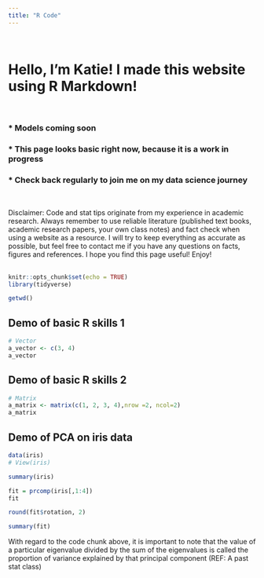 ```yaml
---
title: "R Code"
---
```

<br>

# Hello, I'm Katie! I made this website using R Markdown!
<br>

### * Models coming soon

### * This page looks basic right now, because it is a work in progress

### * Check back regularly to join me on my data science journey
<br>

Disclaimer: Code and stat tips originate from my experience in academic research. Always remember to use reliable literature (published text books, academic research papers, your own class notes) and fact check when using a website as a resource. I will try to keep everything as accurate as possible, but feel free to contact me if you have any questions on facts, figures and references. I hope you find this page useful! Enjoy!
<br>
<br>

```r
knitr::opts_chunk$set(echo = TRUE)
library(tidyverse)
```

```r
getwd()
```

## Demo of basic R skills 1
```r
# Vector
a_vector <- c(3, 4)
a_vector
```

## Demo of basic R skills 2
```r
# Matrix
a_matrix <- matrix(c(1, 2, 3, 4),nrow =2, ncol=2)
a_matrix
```

## Demo of PCA on iris data
```r
data(iris)
# View(iris)
```

```r
summary(iris)
```

```r
fit = prcomp(iris[,1:4])
fit
```

```r
round(fit$rotation, 2)
```

```r
summary(fit)
```

With regard to the code chunk above, it is important to note that the value of a particular eigenvalue divided by the sum of the eigenvalues is called the proportion of variance 
explained by that principal component (REF: A past stat class) 







